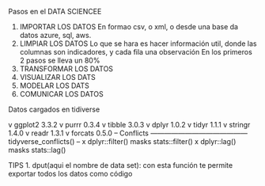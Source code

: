 Pasos en el DATA SCIENCEE

1. IMPORTAR LOS DATOS
    En formao csv, o xml, o desde una base da datos azure, sql, aws.
2. LIMPIAR LOS DATOS
    Lo que se hara es hacer información util, donde las columnas son indicadores, y cada fila una observación
    En los primeros 2 pasos se lleva un 80%
3. TRANSFORMAR LOS DATOS
4. VISUALIZAR LOS DATS
5. MODELAR LOS DATS
6. COMUNICAR LOS DATOS

Datos cargados en tidiverse

v ggplot2 3.3.2     v purrr   0.3.4
v tibble  3.0.3     v dplyr   1.0.2
v tidyr   1.1.1     v stringr 1.4.0
v readr   1.3.1     v forcats 0.5.0
-- Conflicts ------------------------------------------ tidyverse_conflicts() --
x dplyr::filter() masks stats::filter()
x dplyr::lag()    masks stats::lag()


TIPS
1. dput(aqui el nombre de data set): con esta función te permite exportar todos los datos como código


